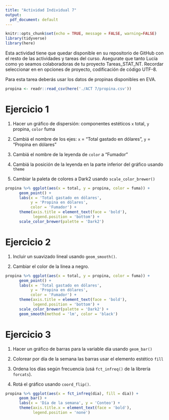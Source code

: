 ```yaml
---
title: "Actividad Individual 7"
output:
  pdf_document: default
---
```


```r
knitr::opts_chunk$set(echo = TRUE, message = FALSE, warning=FALSE)
library(tidyverse)
library(here)
```

Esta actividad tiene que quedar disponible en su repositorio de GitHub con el resto de las actividades y tareas del curso. Asegurate que tanto Lucía como yo seamos colaboradoras de tu proyecto Tareas_STAT_NT.
Recordar seleccionar en en opciones de proyecto, codificación de código UTF-8.

Para esta tarea deberás usar los datos de propinas disponibles en EVA.

```r
propina <- readr::read_csv(here('./ACT 7/propina.csv'))
```


# Ejercicio 1


1. Hacer un gráfico de dispersión: componentes estéticos `x` total, `y` propina, `color` fuma


2. Cambiá el nombre de los ejes: `x` = "Total gastado en dólares", `y` = "Propina en dólares"

3. Cambiá el nombre de la leyenda de `color` a "Fumador"

4. Cambiá la posición de la leyenda en la parte inferior del gráfico usando `theme`

5. Cambiar la paleta de colores a Dark2 usando `scale_color_brewer()`


```r
propina %>% ggplot(aes(x = total, y = propina, color = fuma)) + 
      geom_point() +
      labs(x = 'Total gastado en dólares',
           y = 'Propina en dólares',
           color = 'Fumador') +
      theme(axis.title = element_text(face = 'bold'),
            legend.position = 'bottom') +
      scale_color_brewer(palette = 'Dark2')
```

\newpage

# Ejercicio 2

1. Incluir un suavizado lineal usando `geom_smooth()`.

2. Cambiar el color de la linea a negro.

```r
propina %>% ggplot(aes(x = total, y = propina, color = fuma)) + 
      geom_point() +
      labs(x = 'Total gastado en dólares',
           y = 'Propina en dólares',
           color = 'Fumador') +
      theme(axis.title = element_text(face = 'bold'),
            legend.position = 'bottom') +
      scale_color_brewer(palette = 'Dark2') +
      geom_smooth(method = 'lm', color = 'black')
```
 \newpage

# Ejercicio 3

1. Hacer un gráfico de barras para la variable dia usando `geom_bar()`

2. Colorear por día de la semana las barras usar el elemento estético `fill`

3. Ordena los días según frecuencia (usá `fct_infreq()` de la librería `forcats`).

4. Rotá el gráfico usando `coord_flip()`.

```r
propina %>% ggplot(aes(x = fct_infreq(dia), fill = dia)) + 
      geom_bar() +
      labs(x = 'Día de la semana', y = 'Conteo') +
      theme(axis.title.x = element_text(face = 'bold'),
            legend.position = 'none')
```


